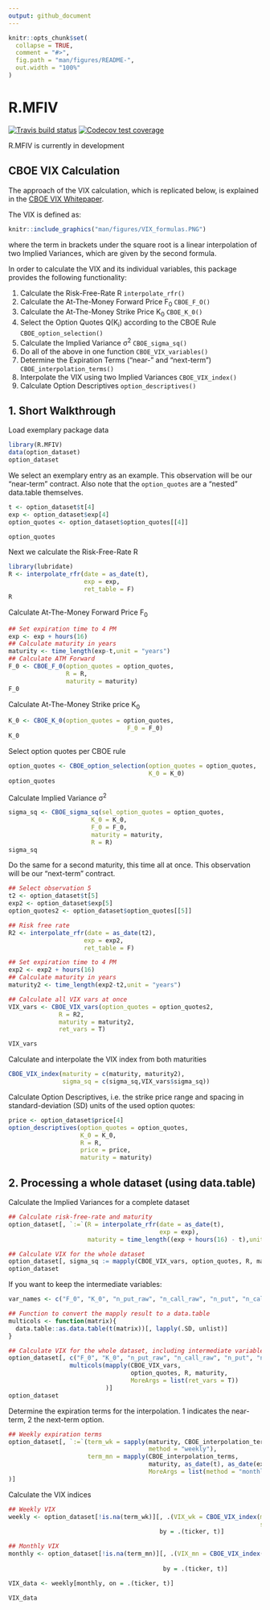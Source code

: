 ```yaml
---
output: github_document
---
```


<!-- README.md is generated from README.Rmd. Please edit that file -->

```r
knitr::opts_chunk$set(
  collapse = TRUE,
  comment = "#>",
  fig.path = "man/figures/README-",
  out.width = "100%"
)
```

# R.MFIV

<!-- badges: start -->
[![Travis build status](https://travis-ci.com/m-g-h/R.MFIV.svg?branch=master)](https://travis-ci.com/m-g-h/R.MFIV)
[![Codecov test coverage](https://codecov.io/gh/m-g-h/R.MFIV/branch/master/graph/badge.svg)](https://codecov.io/gh/m-g-h/R.MFIV?branch=master)
<!-- badges: end -->

R.MFIV is currently in development

## CBOE VIX Calculation

The approach of the VIX calculation, which is replicated below, is explained in the [CBOE VIX Whitepaper](http://www.cboe.com/micro/vix/vixwhite.pdf).

The VIX is defined as:
```r
knitr::include_graphics("man/figures/VIX_formulas.PNG")
```
where the term in brackets under the square root is a linear interpolation of two Implied Variances, which are given by the second formula.

In order to calculate the VIX and its individual variables, this package provides the following functionality:

1. Calculate the Risk-Free-Rate R `interpolate_rfr()`
2. Calculate the At-The-Money Forward Price F~0~ `CBOE_F_O()`
3. Calculate the At-The-Money Strike Price K~0~ `CBOE_K_0()`
4. Select the Option Quotes Q(K~i~) according to the CBOE Rule `CBOE_option_selection()`
5. Calculate the Implied Variance &sigma;^2^ `CBOE_sigma_sq()`
6. Do all of the above in one function `CBOE_VIX_variables()`
7. Determine the Expiration Terms ("near-" and "next-term") `CBOE_interpolation_terms()`
8. Interpolate the VIX using two Implied Variances `CBOE_VIX_index()`
9. Calculate Option Descriptives `option_descriptives()`


## 1. Short Walkthrough 
Load exemplary package data
```r
library(R.MFIV)
data(option_dataset)
option_dataset
```

We select an exemplary entry as an example. This observation will be our "near-term" contract. Also note that the `option_quotes` are a "nested" data.table themselves.
```r

t <- option_dataset$t[4]
exp <- option_dataset$exp[4]
option_quotes <- option_dataset$option_quotes[[4]]

option_quotes
```
Next we calculate the Risk-Free-Rate R
```r
library(lubridate)
R <- interpolate_rfr(date = as_date(t),
                     exp = exp,
                     ret_table = F)
R
```



Calculate At-The-Money Forward Price F~0~
```r
## Set expiration time to 4 PM
exp <- exp + hours(16)
## Calculate maturity in years
maturity <- time_length(exp-t,unit = "years")
## Calculate ATM Forward
F_0 <- CBOE_F_0(option_quotes = option_quotes,
                R = R,
                maturity = maturity)
F_0
```
Calculate At-The-Money Strike price K~0~
```r
K_0 <- CBOE_K_0(option_quotes = option_quotes,
                                 F_0 = F_0)
K_0
```

Select option quotes per CBOE rule
```r
option_quotes <- CBOE_option_selection(option_quotes = option_quotes,
                                       K_0 = K_0)
option_quotes

```
Calculate Implied Variance &sigma;^2^
```r
sigma_sq <- CBOE_sigma_sq(sel_option_quotes = option_quotes,
                       K_0 = K_0,
                       F_0 = F_0,
                       maturity = maturity,
                       R = R)
sigma_sq
```

Do the same for a second maturity, this time all at once. This observation will be our "next-term" contract.
```r
## Select observation 5
t2 <- option_dataset$t[5]
exp2 <- option_dataset$exp[5]
option_quotes2 <- option_dataset$option_quotes[[5]]

## Risk free rate
R2 <- interpolate_rfr(date = as_date(t2),
                     exp = exp2,
                     ret_table = F)

## Set expiration time to 4 PM
exp2 <- exp2 + hours(16)
## Calculate maturity in years
maturity2 <- time_length(exp2-t2,unit = "years")

## Calculate all VIX vars at once
VIX_vars <- CBOE_VIX_vars(option_quotes = option_quotes2,
              R = R2,
              maturity = maturity2,
              ret_vars = T)

VIX_vars
```

Calculate and interpolate the VIX index from both maturities
```r
CBOE_VIX_index(maturity = c(maturity, maturity2),
               sigma_sq = c(sigma_sq,VIX_vars$sigma_sq))
```
Calculate Option Descriptives, i.e. the strike price range and spacing in standard-deviation (SD) units of the used option quotes:
```r
price <- option_dataset$price[4]
option_descriptives(option_quotes = option_quotes,
                    K_0 = K_0,
                    R = R,
                    price = price,
                    maturity = maturity)
```

## 2. Processing a whole dataset (using data.table)

Calculate the Implied Variances for a complete dataset
```r
## Calculate risk-free-rate and maturity
option_dataset[, `:=`(R = interpolate_rfr(date = as_date(t),
                                          exp = exp),
                      maturity = time_length((exp + hours(16) - t),unit = "years"))]

## Calculate VIX for the whole dataset
option_dataset[, sigma_sq := mapply(CBOE_VIX_vars, option_quotes, R, maturity)]
option_dataset
```

If you want to keep the intermediate variables:

```r
var_names <- c("F_0", "K_0", "n_put_raw", "n_call_raw", "n_put", "n_call", "sigma_sq")

## Function to convert the mapply result to a data.table
multicols <- function(matrix){
  data.table::as.data.table(t(matrix))[, lapply(.SD, unlist)]
}

## Calculate VIX for the whole dataset, including intermediate variables
option_dataset[, c("F_0", "K_0", "n_put_raw", "n_call_raw", "n_put", "n_call", "sigma_sq") := 
                 multicols(mapply(CBOE_VIX_vars,
                                  option_quotes, R, maturity,
                                  MoreArgs = list(ret_vars = T))
                           )]
option_dataset
```

Determine the expiration terms for the interpolation. 1 indicates the near-term, 2 the next-term option.
```r
## Weekly expiration terms
option_dataset[, `:=`(term_wk = sapply(maturity, CBOE_interpolation_terms,
                                       method = "weekly"),
                      term_mn = mapply(CBOE_interpolation_terms,
                                       maturity, as_date(t), as_date(exp),
                                       MoreArgs = list(method = "monthly"))
)]
```

Calculate the VIX indices
```r
## Weekly VIX
weekly <- option_dataset[!is.na(term_wk)][, .(VIX_wk = CBOE_VIX_index(maturity = maturity,
                                                                      sigma_sq = sigma_sq)),
                                          by = .(ticker, t)]

## Monthly VIX
monthly <- option_dataset[!is.na(term_mn)][, .(VIX_mn = CBOE_VIX_index(maturity = maturity,
                                                                       sigma_sq = sigma_sq)),
                                           by = .(ticker, t)]

VIX_data <- weekly[monthly, on = .(ticker, t)]

VIX_data
```

